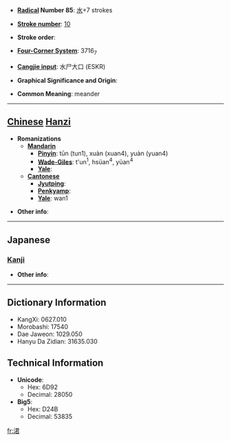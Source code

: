 * '''[[Wiktionary:Chinese radical index| Radical]] Number 85''': [[Wiktionary:Chinese radical index 水|水]]+7 strokes

* '''[[Wiktionary:Chinese total strokes index|Stroke number]]''': [[Wiktionary:Chinese total strokes index 10|10]]

* '''Stroke order''': 

* '''[[Wiktionary:Chinese four corner index|Four-Corner System]]''': 3716<sub>7</sub>

* '''[[Wiktionary:Chinese Cangjie index|Cangjie input]]''': 水尸大口 (ESKR)

* '''Graphical Significance and Origin''': 

* '''Common Meaning''': meander

----

== [[Chinese]] [[Hanzi]] ==

* '''Romanizations'''
** '''[[Mandarin]]'''
*** '''[[Pinyin]]''': tūn (tun1), xuàn (xuan4), yuàn (yuan4)
*** '''[[Wade-Giles]]''': t'un<sup>1</sup>, hsüan<sup>4</sup>, yüan<sup>4</sup>
*** '''[[Yale]]''': 
** '''[[Cantonese]]'''
*** '''[[Jyutping]]''':
*** '''[[Penkyamp]]''': 
*** '''[[Yale]]''': wan1

* '''Other info''': 

----

==Japanese==
===[[Kanji]]===
{{kanji|on readings=[[とん]] (ton), [[いん]] (in), [[きん]] (kin)|kun readings=[[はく]] (haku)}}

* '''Other info''':  

----

== Dictionary Information ==

* KangXi: 0627.010
* Morobashi: 17540
* Dae Jaweon: 1029.050
* Hanyu Da Zidian: 31635.030

== Technical Information ==

* '''Unicode''':
** Hex: 6D92
** Decimal: 28050
* '''Big5''':
** Hex: D24B
** Decimal: 53835

[[fr:涒]]